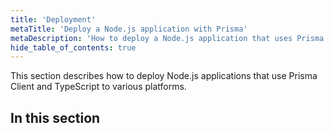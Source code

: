 ```yaml
---
title: 'Deployment'
metaTitle: 'Deploy a Node.js application with Prisma'
metaDescription: 'How to deploy a Node.js application that uses Prisma Client and TypeScript to various cloud platforms.'
hide_table_of_contents: true
---
```


<TopBlock title={frontMatter.title}>

This section describes how to deploy Node.js applications that use Prisma Client and TypeScript to various platforms.

</TopBlock>

## In this section

<Subsections depth="3" />
